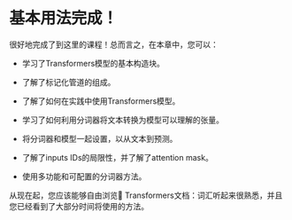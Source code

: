 # 基本用法完成！

<CourseFloatingBanner
    chapter={2}
    classNames="absolute z-10 right-0 top-0"
/>

很好地完成了到这里的课程！总而言之，在本章中，您可以：

- 学习了Transformers模型的基本构造块。


- 了解了标记化管道的组成。


- 了解了如何在实践中使用Transformers模型。


- 学习了如何利用分词器将文本转换为模型可以理解的张量。


- 将分词器和模型一起设置，以从文本到预测。


- 了解了inputs IDs的局限性，并了解了attention mask。


- 使用多功能和可配置的分词器方法。



从现在起，您应该能够自由浏览🤗 Transformers文档：词汇听起来很熟悉，并且您已经看到了大部分时间将使用的方法。

